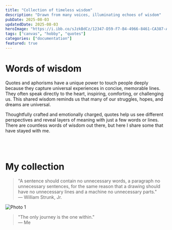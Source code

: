 ```yaml
---
title: "Collection of timeless wisdom"
description: "Drawn from many voices, illuminating echoes of wisdom"
pubDate: 2025-08-03
updatedDate: 2025-08-03
heroImage: "https://i.ibb.co/sJzkBdCz/12347-D59-F7-B4-4966-8461-CA387-A82-A53-A.jpg"
tags: ["canvas", "hobby", "quotes"]
categories: ["documentation"]
featured: true
---
```


# Words of wisdom

<p>Quotes and aphorisms have a unique power to touch people deeply because they capture universal experiences in concise, memorable lines. They often speak directly to the heart, inspiring, comforting, or challenging us. This shared wisdom reminds us that many of our struggles, hopes, and dreams are universal.</p>

<p>Thoughtfully crafted and emotionally charged, quotes help us see different perspectives and reveal layers of meaning with just a few words or lines. There are countless words of wisdom out there, but here I share some that have stayed with me.</p>

<br></br>

# My collection

<blockquote class="bg-slate-50 dark:bg-slate-800" style={{ borderLeft: 'true', quotes: 'none', paddingLeft: '2', marginLeft: '0', borderRadius: '0.75rem'}}>
  "A sentence should contain no unnecessary words, a paragraph no unnecessary sentences, for the same reason that a drawing should have no unnecessary lines and a machine no unnecessary parts."<br />
  — William Strunk, Jr.
</blockquote>

<div style={{display: "grid", gridTemplateColumns: "1fr", gap: "1rem", justifyItems: "start", width: "768px", margin: 0}}>
  <img src="/images/creative-space/1C2B3B6B-E3EF-4336-8D44-67BA64DAB74D.jpeg" alt="Photo 1" style={{width: "100%", height: "300px", objectFit: "cover", borderRadius: "0.5rem"}}/>
</div>

<blockquote class="bg-slate-50 dark:bg-slate-800" style={{ borderLeft: 'true', quotes: 'none', paddingLeft: '2', marginLeft: '0', borderRadius: '0.75rem'}}>
  "The only journey is the one within."<br />
  — Me
</blockquote>